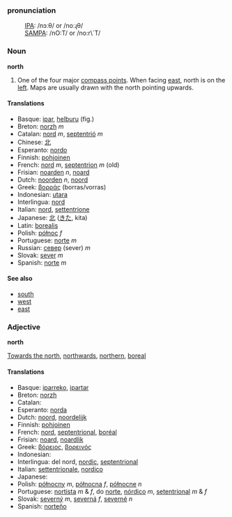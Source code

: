 ===pronunciation===
:[[International Phonetic Alphabet|IPA]]: /nɔːθ/ or /noːɻθ/
:[[SAMPA]]: /nO:T/ or /no:r\`T/

===Noun===
'''north'''

# One of the four major [[compass point]]s.  When facing [[east]], north is on the [[left]].  Maps are usually drawn with the north pointing upwards.

====Translations====
*Basque: [[ipar]], [[helburu]] (fig.)
*Breton: [[norzh]] ''m''
*Catalan: [[nord]] ''m'', [[septentrió]] ''m''
*Chinese: [[北]]
*Esperanto: [[nordo]]
*Finnish: [[pohjoinen]]
*French: [[nord]] ''m'', [[septentrion]] ''m'' (old)
*Frisian: [[noarden]] ''n'', [[noard]]
*Dutch: [[noorden]] ''n'', [[noord]]
*Greek: [[βορράς]] (borras/vorras)
*Indonesian: [[utara]]
*Interlingua: [[nord]]
*Italian: [[nord]], [[settentrione]]
*Japanese: [[北]] ([[きた]], kita)
*Latin: [[borealis]]
*Polish: [[północ]] ''f''
*Portuguese: [[norte]] ''m''
*Russian: [[север]] (sever) ''m''
*Slovak: [[sever#Slovak|sever]] ''m''
*Spanish: [[norte]] ''m''

====See also====

*[[south]]
*[[west]]
*[[east]]

===Adjective===
'''north'''

[[Towards the north]], [[northwards]], [[northern]], [[boreal]]

====Translations====
*Basque: [[iparreko]], [[ipartar]]
*Breton: [[norzh]]
*Catalan: [[]]
*Esperanto: [[norda]]
*Dutch: [[noord]], [[noordelijk]]
*Finnish: [[pohjoinen]]
*French: [[nord]], [[septentrional]], [[boréal]]
*Frisian: [[noard]], [[noardlik]]
*Greek: [[βόρειος]], [[βορεινός]]
*Indonesian: [[]]
*Interlingua: del nord, [[nordic]], [[septentrional]]
*Italian: [[settentrionale]], [[nordico]]
*Japanese: [[]]
*Polish: [[północny]] ''m'', [[północna]] ''f'', [[północne]] ''n''
*Portuguese: [[nortista]] ''m'' & ''f'', do [[norte]], [[nórdico]] ''m'', [[setentrional]] ''m'' & ''f''
*Slovak: [[severný]] ''m'', [[severná]] ''f'', [[severné]] ''n''
*Spanish: [[norteño]]